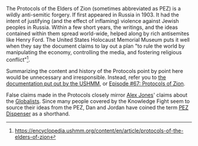 {{MessageBox
    | header     = Notice
    | text       = We have attempted to make the information contained on this page as objective as possible.  To be clear, this page in no way reflects the opinions of the users or admins of this wiki.  Some information may be sensitive or offensive.
    | image      = Wiki.png
    | imagelink  =
    | imagewidth = 50px
    | id         = warning
}}The Protocols of the Elders of Zion (sometimes abbreviated as PEZ) is a wildly anti-semitic forgery. If first appeared in Russia in 1903. It had the intent of justifying (and the effect of inflaming) violence against Jewish peoples in Russia. Within a few short years, the writings, and the ideas contained within them spread world-wide, helped along by rich antisemites like Henry Ford. The United States Holocaust Memorial Museum puts it well when they say the document claims to lay out a plan "to rule the world by manipulating the economy, controlling the media, and fostering religious conflict"<ref>https://encyclopedia.ushmm.org/content/en/article/protocols-of-the-elders-of-zion</ref>.

Summarizing the content and history of the Protocols point by point here would be unnecessary and irresponsible. Instead, refer you to [https://encyclopedia.ushmm.org/content/en/article/protocols-of-the-elders-of-zion the documentation put out by the USHMM], or [[67: Protocols of Zion|Episode #67: Protocols of Zion]].

False claims made in the Protocols closely mirror [[Alex Jones]]' claims about the [[Globalists]]. Since many people covered by the Knowledge Fight seem to source their ideas from the PEZ, Dan and Jordan have coined the term [[PEZ Dispenser]] as a shorthand.

